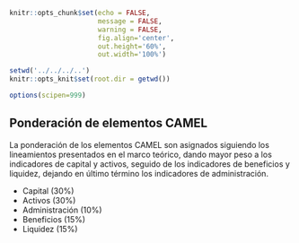 <!-- Configuración CHUNKS -->

```r

knitr::opts_chunk$set(echo = FALSE,
                      message = FALSE,
                      warning = FALSE,
                      fig.align='center',
                      out.height='60%',
                      out.width='100%')

setwd('../../../..')
knitr::opts_knit$set(root.dir = getwd())

options(scipen=999)

```

## Ponderación de elementos CAMEL

La ponderación de los elementos CAMEL son asignados siguiendo los lineamientos presentados en el marco teórico, dando mayor peso a los indicadores de capital y activos, seguido de los indicadores de beneficios y liquidez, dejando en último término los indicadores de administración.

- Capital (30%)
- Activos (30%)
- Administración (10%)
- Beneficios (15%)
- Liquidez (15%)

